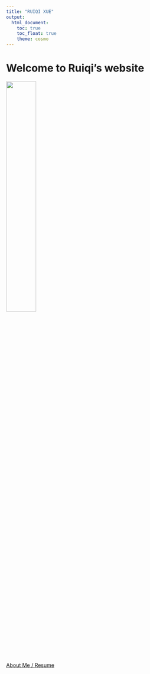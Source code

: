 ```yaml
---
title: "RUIQI XUE"
output: 
  html_document:
    toc: true
    toc_float: true
    theme: cosmo
---
```


# Welcome to Ruiqi's website


![](images/photo.JPG){width=40%}

[About Me / Resume](about.html)